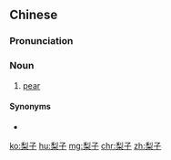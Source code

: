 ==Chinese==
{{zh-forms}}

===Pronunciation===
{{zh-pron
|m=lízi
|c=lei4 zi2,lei4-2 zi2
|cat=n
}}

===Noun===
{{zh-noun}}

# [[pear]]

====Synonyms====
* {{zh-l|梨}}

{{zh-cat|Fruits}}

[[ko:梨子]]
[[hu:梨子]]
[[mg:梨子]]
[[chr:梨子]]
[[zh:梨子]]